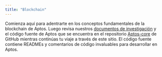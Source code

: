 ```yaml
---
title: "Blockchain"
---
```



Comienza aquí para adentrarte en los conceptos fundamentales de la blockchain de Aptos. Luego revisa nuestros [documentos de investigación](https://aptoslabs.com/research) y el código fuente de Aptos que se encuentra en el repositorio [Aptos-core](https://github.com/aptos-labs/aptos-core) de GitHub mientras continúas tu viaje a través de este sitio. El código fuente contiene READMEs y comentarios de código invaluables para desarrollar en Aptos.

<CardGrid>
  <LinkCard href="/network/blockchain/aptos-white-paper" title="Libro Blanco de Aptos" description="Explora el libro blanco fundacional de Aptos." />

  <LinkCard href="/network/blockchain/blockchain-deep-dive" title="Inmersión Profunda en la Blockchain de Aptos" description="Sumérgete profundamente en la mecánica y arquitectura de la blockchain de Aptos." />

  <LinkCard href="/network/blockchain/move" title="Move - Un Lenguaje y Runtime Web3" description="Aprende sobre Move, el lenguaje de contratos inteligentes diseñado para seguridad y verificación formal." />

  <LinkCard href="/network/blockchain/accounts" title="Cuentas" description="Aprende cómo funcionan las cuentas en la blockchain de Aptos." />

  <LinkCard href="/network/blockchain/resources" title="Recursos" description="Descubre cómo los recursos almacenan datos para contratos inteligentes en la cadena." />

  <LinkCard href="/network/blockchain/events" title="Eventos" description="Aprende cómo se generan y utilizan los eventos dentro de Aptos." />

  <LinkCard href="/network/blockchain/txns-states" title="Transacciones y Estados" description="Explora la relación entre transacciones y cambios de estado." />

  <LinkCard href="/network/blockchain/gas-txn-fee" title="Gas y Cargos de Transacción" description="Entiende el modelo de gas y cómo se calculan los cargos de transacción." />

  <LinkCard href="/network/blockchain/base-gas" title="Cálculo de Gas de Transacción" description="Aprende cómo se calculan los costos de gas para las transacciones." />

  <LinkCard href="/network/blockchain/blocks" title="Bloques" description="Descubre cómo Aptos agrupa las transacciones en bloques." />

  <LinkCard href="/network/blockchain/staking" title="Staking" description="Aprende sobre el mecanismo de staking y sus beneficios." />

  <LinkCard href="/network/blockchain/governance" title="Gobernanza" description="Entiende cómo se maneja la gobernanza en la blockchain de Aptos." />
</CardGrid>

